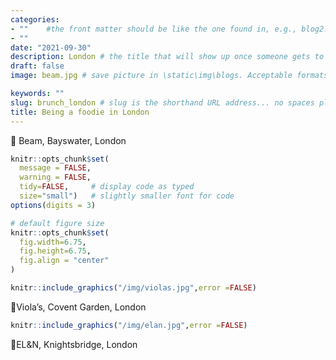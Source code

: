 ```yaml
---
categories:  
- ""    #the front matter should be like the one found in, e.g., blog2.md. It cannot be like the normal Rmd we used
- ""
date: "2021-09-30"
description: London # the title that will show up once someone gets to this page
draft: false
image: beam.jpg # save picture in \static\img\blogs. Acceptable formats= jpg, jpeg, or png . Your iPhone pics wont work

keywords: ""
slug: brunch_london # slug is the shorthand URL address... no spaces plz
title: Being a foodie in London
---
```


🌺 Beam, Bayswater, London

```r
knitr::opts_chunk$set(
  message = FALSE, 
  warning = FALSE, 
  tidy=FALSE,     # display code as typed
  size="small")   # slightly smaller font for code
options(digits = 3)

# default figure size
knitr::opts_chunk$set(
  fig.width=6.75, 
  fig.height=6.75,
  fig.align = "center"
)
```

```r
knitr::include_graphics("/img/violas.jpg",error =FALSE)

```
🌸Viola's, Covent Garden, London


```r
knitr::include_graphics("/img/elan.jpg",error =FALSE)

```
🌷EL&N, Knightsbridge, London